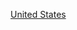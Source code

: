 {{Commons category|1876 establishments in the United States}}
{{estcatCountry|187|6|美國|United States}}

[[Category:1876年北美洲建立|United States]]